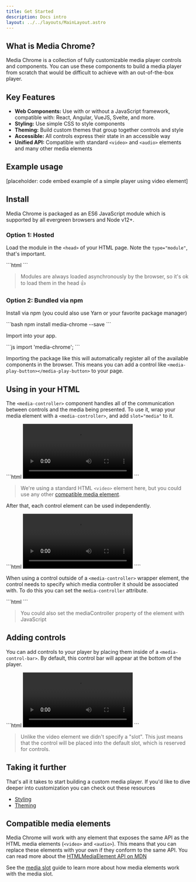 ```yaml
---
title: Get Started
description: Docs intro
layout: ../../layouts/MainLayout.astro
---
```



<h2>What is Media Chrome?</h2>

Media Chrome is a collection of fully customizable media player controls and components. You can use these components to build a media player from scratch that would be difficult to achieve with an out-of-the-box player.

## Key Features

- **Web Components:** Use with or without a JavaScript framework, compatible with: React, Angular, VueJS, Svelte, and more.
- **Styling:** Use simple CSS to style components
- **Theming:** Build custom themes that group together controls and style
- **Accessible:** All controls express their state in an accessible way
- **Unified API:** Compatible with standard `<video>` and `<audio>` elements and many other media elements

## Example usage

[placeholder: code embed example of a simple player using video element]

## Install

Media Chrome is packaged as an ES6 JavaScript module which is supported by all evergreen browsers and Node v12+.

### Option 1: Hosted

Load the module in the `<head>` of your HTML page. Note the `type="module"`, that's important.

<CopyToClipboard>
```html
<script type="module" src="https://cdn.jsdelivr.net/npm/media-chrome@0/+esm"></script>
```
</CopyToClipboard>

> Modules are always loaded asynchronously by the browser, so it's ok to load them in the head 👍

### Option 2: Bundled via npm

Install via npm (you could also use Yarn or your favorite package manager)

<CopyToClipboard>
```bash
npm install media-chrome --save
```
</CopyToClipboard>

Import into your app.

<CopyToClipboard>
```js
import 'media-chrome';
```
</CopyToClipboard>

Importing the package like this will automatically register all of the available components in the browser. This means you can add a control like `<media-play-button></media-play-button>` to your page.

## Using in your HTML

The `<media-controller>` component handles all of the communication between controls and the media being presented. To use it, wrap your media element with a `<media-controller>`, and add `slot="media"` to it.

<CopyToClipboard>
```html
<media-controller>
  <video
    slot="media"
    src="https://stream.mux.com/DS00Spx1CV902MCtPj5WknGlR102V5HFkDe/high.mp4"
  ></video>
</media-controller>
```
</CopyToClipboard>

> We're using a standard HTML `<video>` element here, but you could use any other [compatible media element](#compatible-media-elements).

After that, each control element can be used independently.

<CopyToClipboard>
```html
<media-controller id="myController">
  <video
    slot="media"
    src="https://stream.mux.com/DS00Spx1CV902MCtPj5WknGlR102V5HFkDe/high.mp4"
  ></video>
  <media-play-button></media-play-button>
</media-controller>
````
</CopyToClipboard>

When using a control outside of a `<media-controller>` wrapper element, the control needs to specify which media controller it should be associated with. To do this you can set the `media-controller` attribute.

<CopyToClipboard>
```html
<media-play-button mediacontroller="myController"></media-play-button>
```
</CopyToClipboard>

> You could also set the mediaController property of the element with JavaScript

## Adding controls

You can add controls to your player by placing them inside of a `<media-control-bar>`. By default, this control bar will appear at the bottom of the player.

<CopyToClipboard>
```html
<media-controller>
  <video
    slot="media"
    src="https://stream.mux.com/DS00Spx1CV902MCtPj5WknGlR102V5HFkDe/high.mp4"
  ></video>
  <media-control-bar>
    <media-play-button></media-play-button>
    <media-mute-button></media-mute-button>
    <media-volume-range></media-volume-range>
    <media-time-range></media-time-range>
    <media-pip-button></media-pip-button>
    <media-fullscreen-button></media-fullscreen-button>
  </media-control-bar>
</media-controller>
```
</CopyToClipboard>

> Unlike the video element we didn't specify a "slot". This just means that the control will be placed into the default slot, which is reserved for controls.

## Taking it further

That's all it takes to start building a custom media player. If you'd like to dive deeper into customization you can check out these resources

- [Styling](/en/styling)
- [Theming](/en/themes)

## Compatible media elements

Media Chrome will work with any element that exposes the same API as the HTML media elements (`<video>` and `<audio>`). This means that you can replace these elements with your own if they conform to the same API. You can read more about the [HTMLMediaElement API on MDN](https://developer.mozilla.org/en-US/docs/Web/API/HTMLMediaElement)

See the [media slot](/en/media-slot) guide to learn more about how media elements work with the media slot.
